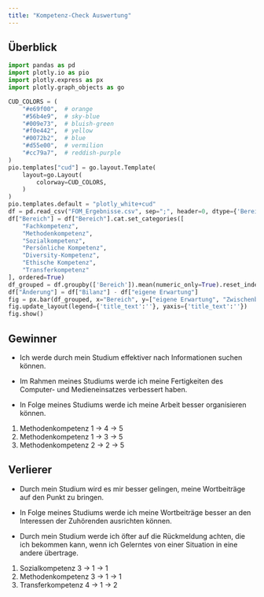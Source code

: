 ```yaml
---
title: "Kompetenz-Check Auswertung"
---
```


## Überblick
```python
import pandas as pd
import plotly.io as pio
import plotly.express as px
import plotly.graph_objects as go

CUD_COLORS = (
    "#e69f00",  # orange
    "#56b4e9",  # sky-blue
    "#009e73",  # bluish-green
    "#f0e442",  # yellow
    "#0072b2",  # blue
    "#d55e00",  # vermilion
    "#cc79a7",  # reddish-purple
)
pio.templates["cud"] = go.layout.Template(
    layout=go.Layout(
        colorway=CUD_COLORS,
    )
)
pio.templates.default = "plotly_white+cud"
df = pd.read_csv("FOM_Ergebnisse.csv", sep=";", header=0, dtype={'Bereich':'category'})
df["Bereich"] = df["Bereich"].cat.set_categories([
    "Fachkompetenz",
    "Methodenkompetenz",
    "Sozialkompetenz",
    "Persönliche Kompetenz",
    "Diversity-Kompetenz",
    "Ethische Kompetenz",
    "Transferkompetenz"
], ordered=True)
df_grouped = df.groupby(['Bereich']).mean(numeric_only=True).reset_index()
df["Änderung"] = df["Bilanz"] - df["eigene Erwartung"]
fig = px.bar(df_grouped, x="Bereich", y=["eigene Erwartung", "Zwischenbilanz", "Bilanz"], barmode='group')
fig.update_layout(legend={'title_text':''}, yaxis={'title_text':''})
fig.show()
```

## Gewinner

::: {.incremental}
- Ich werde durch mein Studium effektiver nach Informationen suchen können.

- Im Rahmen meines Studiums werde ich meine Fertigkeiten des Computer- und Medieneinsatzes verbessert haben.

- In Folge meines Studiums werde ich meine Arbeit besser organisieren können.
:::

::: {.notes}
1. Methodenkompetenz 1 -> 4 -> 5
2. Methodenkompetenz 1 -> 3 -> 5
3. Methodenkompetenz 2 -> 2 -> 5
:::

## Verlierer

::: {.incremental}
- Durch mein Studium wird es mir besser gelingen, meine Wortbeiträge auf den Punkt zu bringen.

- In Folge meines Studiums werde ich meine Wortbeiträge besser an den Interessen der Zuhörenden ausrichten können.

- Durch mein Studium werde ich öfter auf die Rückmeldung achten, die ich bekommen kann, wenn ich Gelerntes von einer Situation in eine andere übertrage.
:::

::: {.notes}
1. Sozialkompetenz 3 -> 1 -> 1
2. Methodenkompetenz 3 -> 1 -> 1
3. Transferkompetenz 4 -> 1 -> 2
:::
